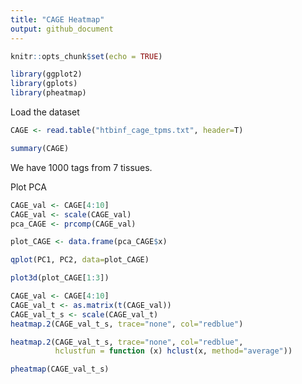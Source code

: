 ```yaml
---
title: "CAGE Heatmap"
output: github_document
---
```


```r
knitr::opts_chunk$set(echo = TRUE)
```


```r
library(ggplot2)
library(gplots)
library(pheatmap)
```

Load the dataset

```r
CAGE <- read.table("htbinf_cage_tpms.txt", header=T)
```

```r
summary(CAGE)
```

We have 1000 tags from 7 tissues.

Plot PCA
```r

CAGE_val <- CAGE[4:10]
CAGE_val <- scale(CAGE_val)
pca_CAGE <- prcomp(CAGE_val)

plot_CAGE <- data.frame(pca_CAGE$x)

qplot(PC1, PC2, data=plot_CAGE)

plot3d(plot_CAGE[1:3])

```






```r
CAGE_val <- CAGE[4:10]
CAGE_val_t <- as.matrix(t(CAGE_val))
CAGE_val_t_s <- scale(CAGE_val_t)
heatmap.2(CAGE_val_t_s, trace="none", col="redblue")

heatmap.2(CAGE_val_t_s, trace="none", col="redblue", 
          hclustfun = function (x) hclust(x, method="average"))

pheatmap(CAGE_val_t_s)

```


